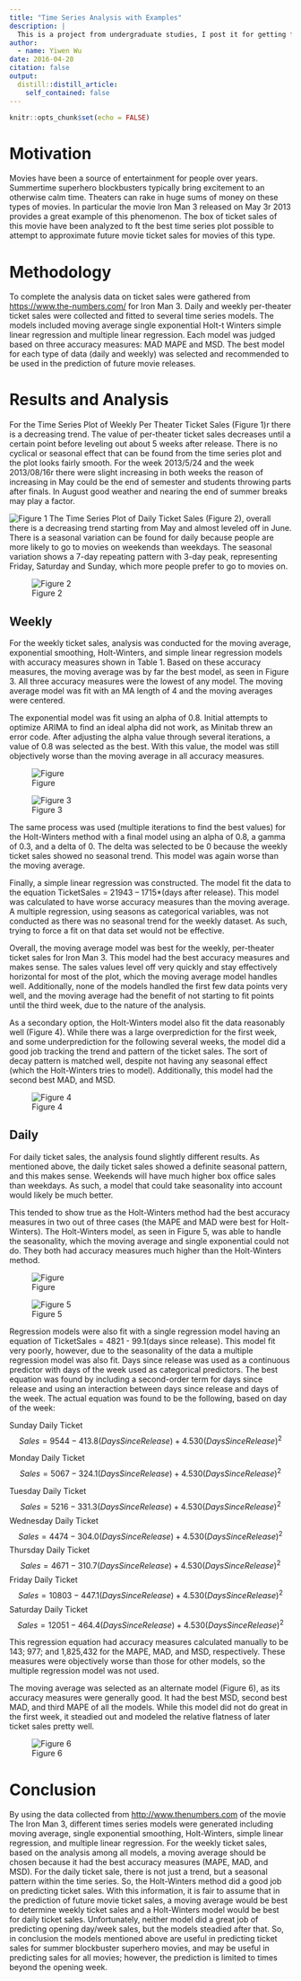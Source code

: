 ```yaml
---
title: "Time Series Analysis with Examples"
description: |
  This is a project from undergraduate studies, I post it for getting familiar with some basic concepts of time series analyses. 
author:
  - name: Yiwen Wu
date: 2016-04-20
citation: false
output:
  distill::distill_article:
    self_contained: false
---
```



```r
knitr::opts_chunk$set(echo = FALSE)
```


# Motivation

Movies have been a source of entertainment for people over years. Summertime superhero blockbusters typically bring excitement to an otherwise calm time. Theaters can rake in huge sums of money on these types of movies. In particular the movie Iron Man 3 released on May 3r 2013 provides a great example of this phenomenon. The box of ticket sales of this movie have been analyzed to ft the best time series plot possible to attempt to approximate future movie ticket sales for movies of this type.

# Methodology

To complete the analysis data on ticket sales were gathered from <https://www.the-numbers.com/> for Iron Man 3. Daily and weekly per-theater ticket sales were collected and fitted to several time series models. The models included moving average single exponential  Holt-t Winters simple linear regression and multiple linear regression. Each model was judged based on three accuracy measures: MAD MAPE and MSD. The best model for each type of data (daily and weekly) was selected and recommended to be used in the prediction of future movie releases.

# Results and Analysis

For the Time Series Plot of Weekly Per Theater Ticket Sales (Figure 1)r there is a decreasing trend. The value of per-theater ticket sales decreases until a certain point before leveling out about 5 weeks after release. There is no cyclical or seasonal effect that can be found from the time series plot and the plot looks fairly smooth. For the week 2013/5/24 and the week 2013/08/16r there were slight increasing in both weeks the reason of increasing in May could be the end of semester and students throwing parts after finals. In August good weather and nearing the end of summer breaks may play a factor.



![Figure 1](mv1.jpg)
The Time Series Plot of Daily Ticket Sales (Figure 2), overall there is a decreasing trend starting from May and almost leveled off in June. There is a seasonal variation can be found for daily because people are more likely to go to movies on weekends than weekdays. The seasonal variation shows a 7-day repeating pattern with 3-day peak, representing Friday, Saturday and Sunday, which more people prefer to go to movies on.


![Figure 2](mv2.jpg)



## Weekly

For the weekly ticket sales, analysis was conducted for the moving average, exponential smoothing, Holt-Winters, and simple linear regression models with accuracy measures shown in Table 1. Based on these accuracy measures, the moving average was by far the best model, as seen in Figure 3. All three accuracy measures were the lowest of any model. The moving average model was fit with an MA length of 4 and the moving averages were centered. 

The exponential model was fit using an alpha of 0.8. Initial attempts to optimize ARIMA to find an ideal alpha did not work, as Minitab threw an error code. After adjusting the alpha value through several iterations, a value of 0.8 was selected as the best. With this value, the model was still objectively worse than the moving average in all accuracy measures. 

![Figure ](mv3.jpg)


![Figure 3](mv4.jpg)


The same process was used (multiple iterations to find the best values) for the Holt-Winters method with a final model using an alpha of 0.8, a gamma of 0.3, and a delta of 0. The delta was selected to be 0 because the weekly ticket sales showed no seasonal trend. This model was again worse than the moving average.

Finally, a simple linear regression was constructed. The model fit the data to the equation TicketSales = 21943 – 1715*(days after release). This model was calculated to have worse accuracy measures than the moving average. A multiple regression, using seasons as categorical variables, was not conducted as there was no seasonal trend for the weekly dataset. As such, trying to force a fit on that data set would not be effective. 

Overall, the moving average model was best for the weekly, per-theater ticket sales for Iron Man 3. This model had the best accuracy measures and makes sense. The sales values level off very quickly and stay effectively horizontal for most of the plot, which the moving average model handles well. Additionally, none of the models handled the first few data points very well, and the moving average had the benefit of not starting to fit points until the third week, due to the nature of the analysis. 

As a secondary option, the Holt-Winters model also fit the data reasonably well (Figure 4). While there was a large overprediction for the first week, and some underprediction for the following several weeks, the model did a good job tracking the trend and pattern of the ticket sales. The sort of decay pattern is matched well, despite not having any seasonal effect (which the Holt-Winters tries to model). Additionally, this model had the second best MAD, and MSD. 

![Figure 4](mv5.jpg)



## Daily

For daily ticket sales, the analysis found slightly different results. As mentioned above, the daily ticket sales showed a definite seasonal pattern, and this makes sense. Weekends will have much higher box office sales than weekdays. As such, a model that could take seasonality into account would likely be much better.

This tended to show true as the Holt-Winters method had the best accuracy measures in two out of three cases (the MAPE and MAD were best for Holt-Winters). The Holt-Winters model, as seen in Figure 5, was able to handle the seasonality, which the moving average and single exponential could not do. They both had accuracy measures much higher than the Holt-Winters method.

![Figure ](mv6.jpg)

![Figure 5](mv7.jpg)

Regression models were also fit with a single regression model having an equation of TicketSales = 4821 - 99.1(days since release). This model fit very poorly, however, due to the seasonality of the data a multiple regression model was also fit. Days since release was used as a continuous predictor with days of the week used as categorical predictors. The best equation was found by including a second-order term for days since release and using an interaction between days since release and days of the week. The actual equation was found to be the following, based on day of the week:

Sunday Daily Ticket $$Sales = 9544 - 413.8 (Days Since Release) + 4.530 (Days Since Release)^2 $$

Monday Daily Ticket $$Sales = 5067 - 324.1 (Days Since Release) + 4.530 (Days Since Release)^2$$

Tuesday Daily Ticket $$Sales = 5216 - 331.3 (Days Since Release) + 4.530 (Days Since Release)^2$$
Wednesday Daily Ticket $$Sales = 4474 - 304.0 (Days Since Release) + 4.530 (Days Since Release)^2$$
Thursday Daily Ticket $$Sales = 4671 - 310.7 (Days Since Release) + 4.530 (Days Since Release)^2$$
Friday Daily Ticket $$Sales = 10803 - 447.1 (Days Since Release) + 4.530 (Days Since Release)^2$$
Saturday Daily Ticket $$Sales = 12051 - 464.4 (Days Since Release) + 4.530 (Days Since Release)^2$$

This regression equation had accuracy measures calculated manually to be 143; 977; and 1,825,432 for the MAPE, MAD, and MSD, respectively. These measures were objectively worse than those for other models, so the multiple regression model was not used.

The moving average was selected as an alternate model (Figure 6), as its accuracy measures were generally good. It had the best MSD, second best MAD, and third MAPE of all the models. While this model did not do great in the first week, it steadied out and modeled the relative flatness of later ticket sales pretty well.  


![Figure 6](mv8.jpg)


# Conclusion

By using the data collected from <http://www.thenumbers.com> of the movie The Iron Man 3, different times series models were generated including moving average, single exponential smoothing, Holt-Winters, simple linear regression, and multiple linear regression. For the weekly ticket sales, based on the analysis among all models, a moving average should be chosen because it had the best accuracy measures (MAPE, MAD, and MSD). For the daily ticket sale, there is not just a trend, but a seasonal pattern within the time series. So, the Holt-Winters method did a good job on predicting ticket sales. With this information, it is fair to assume that in the prediction of future movie ticket sales, a moving average would be best to determine weekly ticket sales and a Holt-Winters model would be best for daily ticket sales. Unfortunately, neither model did a great job of predicting opening day/week sales, but the models steadied after that. So, in conclusion the models mentioned above are useful in predicting ticket sales for summer blockbuster superhero movies, and may be useful in predicting sales for all movies; however, the prediction is limited to times beyond the opening week.

